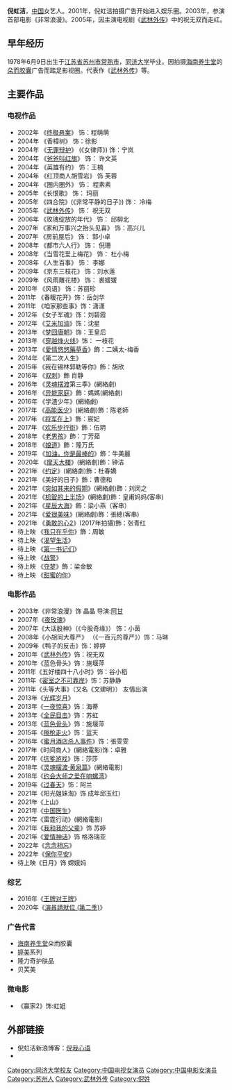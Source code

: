 {{BLP unsourced|time=2022-04-24T00:37:54+00:00}}
{{藝人
|姓名 = 倪虹洁
|類型 = 女藝人
|圖片 = 
|圖片尺寸 = 
|圖片簡介 =
|羅馬拼音 = Ni Hongjie
|國籍 = {{PRC}}
|籍貫 = 
|出生日期 = {{birth date and age|1978|6|9}}
|出生地點 = {{CHN}}[[江苏省|江苏省]][[苏州市|苏州市]][[常熟市|常熟市]]
|母校 = [[同济大学|同济大学]]
|imdb = 2347393}}

'''倪虹洁'''{{BD|1978年|6月9日|||N倪}}，[[中国|中国]]女艺人。2001年，倪虹洁拍摄广告开始进入娱乐圈。2003年，参演首部电影《非常浪漫》。2005年，因主演电视剧《[[武林外传|武林外传]]》中的祝无双而走红。

==早年经历==
1978年6月9日出生于[[江苏省|江苏省]][[苏州市|苏州市]][[常熟市|常熟市]]，[[同济大学|同济大学]]毕业。因拍摄[[海南养生堂|海南养生堂]]的[[朵而胶囊|朵而胶囊]]广告而踏足影视圈。代表作《[[武林外传|武林外传]]》等。

==主要作品==
===电视作品=== 
*2002年 《[[终极悬案|终极悬案]]》  饰：程萌萌
*2004年 《香樟树》 饰：徐影
*2004年 《[[无罪辩护|无罪辩护]]》  (《女律师》) 饰：宁岚
*2004年 《[[爸爸叫红旗|爸爸叫红旗]]》  饰： 许文英
*2004年 《英雄有约》   饰：王楠
*2004年 《红顶商人胡雪岩》 饰 芙蓉
*2004年 《圈内圈外》 饰： 程素素
*2005年 《长恨歌》 饰： 玛丽
*2005年 《四合院》(《非常平静的日子》) 饰： 冷梅
*2005年 《[[武林外传|武林外传]]》 饰： 祝无双
*2006年 《玫瑰绽放的年代》 饰： 邱柳北
*2007年 《家和万事兴之抬头见喜》 饰：高兴儿
*2007年 《房前屋后》 饰： 郭小卓
*2008年 《都市六人行》 饰： 倪珊
*2008年 《当雪花爱上梅花》 饰： 杜小梅
*2008年 《人生百事》 饰： 李娜
*2009年 《京东三枝花》 饰：刘水莲
*2009年 《风雨雕花楼》 饰： 裘媛媛
*2010年 《风语》 饰：苏丽珍
*2011年 《春暖花开》饰：岳剑华
*2011年 《咱家那些事》饰：潇潇
*2012年 《女子军魂》饰：刘碧霞
*2012年 《[[艾米加油|艾米加油]]》饰：沈星
*2013年 《[[梦回唐朝|梦回唐朝]]》饰：王皇后
*2013年 《[[穿越烽火线|穿越烽火线]]》饰： 一枝花
*2013年 《[[愛情悠悠藥草香|愛情悠悠藥草香]]》飾：二姨太-梅香
*2014年 《第二次人生》
*2015年 《我在锡林郭勒等你》飾：胡欣
*2016年 《[[双刺|双刺]]》飾 肖静
*2016年 《[[灵魂摆渡|灵魂摆渡]]第三季》(網絡劇)
*2016年 《[[异能家庭|异能家庭]]》飾：媽媽(網絡劇)
*2016年 《学渣少年》(網絡劇)
*2017年 《[[高能医少|高能医少]]》(網絡劇)飾：陈老師
*2017年 《[[将军在上|将军在上]]》飾：宸妃
*2017年 《[[欢乐步行街|欢乐步行街]]》飾：伍玥
*2018年 《[[老男孩_(电视剧)|老男孩]]》飾：丁芳茹
*2018年 《[[娘道|娘道]]》飾：隆万氏
*2019年 《[[加油，你是最棒的|加油，你是最棒的]]》飾：牛美麗
*2020年 《[[摩天大楼_(网络剧)|摩天大楼]]》(網絡劇)飾：钟洁
*2021年 《[[约定_(电视剧)|约定]]》(網絡劇)飾：杜春嬌
*2021年 《美好的日子》飾：曹德和
*2021年 《[[突如其来的假期|突如其来的假期]]》(網絡劇)飾：刘闵之
*2021年 《[[机智的上半场|机智的上半场]]》(網絡劇)飾：皇甫妈妈(客串)
*2021年 《[[星辰大海|星辰大海]]》飾：梁小燕（客串）
*2021年 《[[爱很美味|爱很美味]]》(網絡劇)飾：張總(客串)
*2021年 《[[勇敢的心2|勇敢的心2]]》(2017年拍攝)飾：张青红
*待上映 《[[我只在乎你_(2021年電視劇)|我只在乎你]]》飾：周敏
*待上映 《[[渴望生活_(电视剧)|渴望生活]]》
*待上映 《[[第一书记们|第一书记们]]》
*待上映 《[[战警|战警]]》
*待上映 《[[夺梦|夺梦]]》飾：梁金敏
*待上映 《[[甜蜜的你|甜蜜的你]]》

===电影作品===
*2003年《非常浪漫》饰 晶晶 导演:[[阿甘|阿甘]] 
*2007年《[[夜玫瑰|夜玫瑰]]》 
*2007年《大话股神》（《今股奇缘》） 饰：小茵
*2008年《小胡同大尊严》 （《一百元的尊严》）饰：马琳
*2009年《鸭子的反击》饰：婷婷
*2010年《[[武林外传|武林外传]]》饰：祝无双
*2010年《蓝色骨头》饰：施堰萍
*2011年《五好楼四十八小时》饰：谷小稻
*2011年《[[密室之不可靠岸|密室之不可靠岸]]》饰：苏静静
*2011年《头等大事》（又名《文建明》） 友情出演
*2013年《[[光辉岁月|光辉岁月]]》
*2013年《[[一夜惊喜|一夜惊喜]]》饰：海蒂
*2013年《[[全民目击|全民目击]]》饰：苏虹
*2013年《[[蓝色骨头|蓝色骨头]]》饰：施堰萍
*2015年《[[擦枪走火|擦枪走火]]》饰：蓝天
*2016年《[[蜜月酒店杀人事件|蜜月酒店杀人事件]]》饰：張雯雯
*2017年《时间商人》(網絡電影)饰：卓雅
*2017年《[[坑爹游戏|坑爹游戏]]》饰：莎莎
*2018年《[[灵魂摆渡|灵魂摆渡·黄泉篇]]》(網絡電影)
*2018年《[[约会大师之爱在响螺湾|约会大师之爱在响螺湾]]》
*2019年《[[过春天|过春天]]》饰：阿兰
*2021年《阳光姐妹淘》饰 成年邱玉红)
*2021年《上山》
*2021年《[[中国医生|中国医生]]》
*2021年《雷霆行动》(網絡電影)
*2021年《[[我和我的父辈|我和我的父辈]]》饰 苏婷
*2021年《[[爱情神话|爱情神话]]》饰 格洛瑞亚
*2022年《[[念念相忘|念念相忘]]》
*2022年《[[保你平安|保你平安]]》
*待上映《日月》饰 嫦娥妈

===综艺===
*2016年《[[王牌对王牌_(真人秀)|王牌对王牌]]》
*2020年《[[演員請就位_(第二季)|演員請就位 (第二季)]]》

===广告代言=== 
*[[海南|海南]][[养生堂|养生堂]]朵而胶囊  
*[[婷美|婷美]]系列 
*隆力奇护肤品  
*贝芙美

===微电影===
*《赢家2》饰:虹姐

==外部链接==
*倪虹洁新浪博客：[http://blog.sina.com.cn/nhjblog 倪我心语] {{Wayback|url=http://blog.sina.com.cn/nhjblog |date=20201113033235 }}
* {{Sinaweibo|nihongjieweibo}}

{{Authority control}}
{{DEFAULTSORT:N}}
[[Category:同济大学校友|Category:同济大学校友]]
[[Category:中国电视女演员|Category:中国电视女演员]]
[[Category:中国电影女演员|Category:中国电影女演员]]
[[Category:苏州人|Category:苏州人]]
[[Category:武林外传|Category:武林外传]]
[[Category:倪姓|Category:倪姓]]